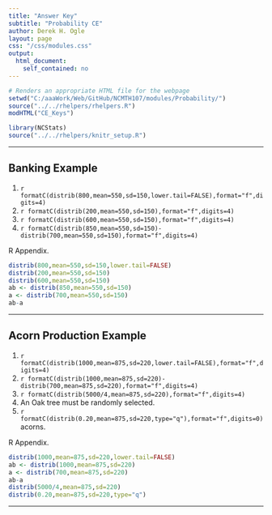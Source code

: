 ```yaml
---
title: "Answer Key"
subtitle: "Probability CE"
author: Derek H. Ogle
layout: page
css: "/css/modules.css"
output:
  html_document:
    self_contained: no
---
```


```r
# Renders an appropriate HTML file for the webpage
setwd("C:/aaaWork/Web/GitHub/NCMTH107/modules/Probability/")
source("../../rhelpers/rhelpers.R")
modHTML("CE_Keys")
```

```r
library(NCStats)
source("../../rhelpers/knitr_setup.R")
```

----

## Banking Example

1. `r formatC(distrib(800,mean=550,sd=150,lower.tail=FALSE),format="f",digits=4)` 
1. `r formatC(distrib(200,mean=550,sd=150),format="f",digits=4)` 
1. `r formatC(distrib(600,mean=550,sd=150),format="f",digits=4)` 
1. `r formatC(distrib(850,mean=550,sd=150)-distrib(700,mean=550,sd=150),format="f",digits=4)` 

R Appendix.
```r
distrib(800,mean=550,sd=150,lower.tail=FALSE)
distrib(200,mean=550,sd=150)
distrib(600,mean=550,sd=150)
ab <- distrib(850,mean=550,sd=150)
a <- distrib(700,mean=550,sd=150)
ab-a
```


----

## Acorn Production Example

1. `r formatC(distrib(1000,mean=875,sd=220,lower.tail=FALSE),format="f",digits=4)` 
1. `r formatC(distrib(1000,mean=875,sd=220)-distrib(700,mean=875,sd=220),format="f",digits=4)` 
1. `r formatC(distrib(5000/4,mean=875,sd=220),format="f",digits=4)` 
1. An Oak tree must be randomly selected.
1. `r formatC(distrib(0.20,mean=875,sd=220,type="q"),format="f",digits=0)` acorns.

R Appendix.
```r
distrib(1000,mean=875,sd=220,lower.tail=FALSE)
ab <- distrib(1000,mean=875,sd=220)
a <- distrib(700,mean=875,sd=220)
ab-a
distrib(5000/4,mean=875,sd=220)
distrib(0.20,mean=875,sd=220,type="q")
```

----
